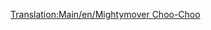 [[Translation:Main/en/Mightymover Choo-Choo]]{{Template:Train/Fr
|Nom=Mightymover Choo-Choo
|Image=[[File:en/Mightymoverchoochoo.png]]
|Coût=22 265£ (44 530$)
|Vitesse=112 km/h (70 mph)
|Poids=140 t
|Puissance=1000 cv (746 kW)
|Entretien=2 378£ (4 756$)
|Conception=1967
|Vie=20 
|Capacité=N/A
|Description=La meilleure et la dernière locomotive à vapeur du pays des jouets.
|Réalité=Fictif
}}